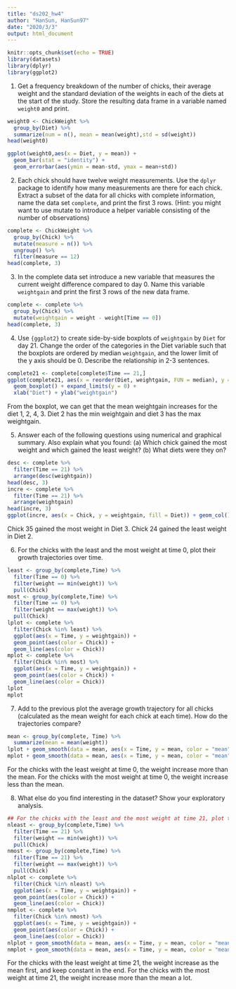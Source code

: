 ```yaml
---
title: "ds202_hw4"
author: "HanSun, HanSun97"
date: "2020/3/3"
output: html_document
---
```


```r
knitr::opts_chunk$set(echo = TRUE)
library(datasets)
library(dplyr)
library(ggplot2)
```

1. Get a frequency breakdown of the number of chicks, their average weight and the standard deviation of the weights in each of the diets at the start of the study. Store the resulting data frame in a variable named `weight0` and print.<br>

```r
weight0 <- ChickWeight %>%
  group_by(Diet) %>%
  summarize(num = n(), mean = mean(weight),std = sd(weight))
head(weight0)
```

<!-- 5 pts of extra credit: construct a ggplot that shows average weights by diet with an interval (shown as a line) of +- the standard deviation around the averages. -->

```r
ggplot(weight0,aes(x = Diet, y = mean)) +
  geom_bar(stat = "identity") +
  geom_errorbar(aes(ymin = mean-std, ymax = mean+std))
```

2. Each chick should have twelve weight measurements. Use the `dplyr` package to identify how many measurements are there for each chick. Extract a subset of the data for all chicks with complete information, name the data set `complete`, and print the first 3 rows. (Hint: you might want to use mutate to introduce a helper variable consisting of the number of observations)

```r
complete <- ChickWeight %>%
  group_by(Chick) %>% 
  mutate(measure = n()) %>%
  ungroup() %>%
  filter(measure == 12)
head(complete, 3)
```

3. In the complete data set introduce a new variable that measures the current weight difference compared to day 0. Name this variable  `weightgain` and print the first 3 rows of the new data frame.

```r
complete <- complete %>%
  group_by(Chick) %>%
  mutate(weightgain = weight - weight[Time == 0])
head(complete, 3)
```

4. Use `{ggplot2}` to create side-by-side boxplots of `weightgain` by `Diet` for day 21. Change the order of the categories in the Diet variable such that the boxplots are ordered by median `weightgain`, and the lower limit of the y axis should be 0. Describe the relationship in 2-3 sentences. 

```r
complete21 <- complete[complete$Time == 21,]
ggplot(complete21, aes(x = reorder(Diet, weightgain, FUN = median), y = weightgain)) +
  geom_boxplot() + expand_limits(y = 0) +
  xlab("Diet") + ylab("weightgain")
```

From the boxplot, we can get that the mean weightgain increases for the diet 1, 2, 4, 3. Diet 2 has the min weightgain and diet 3 has the max weightgain.

5. Answer each of the following questions using numerical and graphical summary. Also explain what you found: (a) Which chick gained the most weight and which gained the least weight? (b) What diets were they on?

```r
desc <- complete %>%
  filter(Time == 21) %>%
  arrange(desc(weightgain))
head(desc, 3)
incre <- complete %>%
  filter(Time == 21) %>%
  arrange(weightgain)
head(incre, 3)
ggplot(incre, aes(x = Chick, y = weightgain, fill = Diet)) + geom_col()
```

Chick 35 gained the most weight in Diet 3. Chick 24 gained the least weight in Diet 2.

6. For the chicks with the least and the most weight at time 0, plot their growth trajectories over time. </br>
```r
least <- group_by(complete,Time) %>%
  filter(Time == 0) %>%
  filter(weight == min(weight)) %>%
  pull(Chick)
most <- group_by(complete,Time) %>%
  filter(Time == 0) %>%
  filter(weight == max(weight)) %>%
  pull(Chick)
lplot <- complete %>%
  filter(Chick %in% least) %>%
  ggplot(aes(x = Time, y = weightgain)) + 
  geom_point(aes(color = Chick)) + 
  geom_line(aes(color = Chick))
mplot <- complete %>%
  filter(Chick %in% most) %>%
  ggplot(aes(x = Time, y = weightgain)) + 
  geom_point(aes(color = Chick)) + 
  geom_line(aes(color = Chick))
lplot
mplot
```

7. Add to the previous plot the average growth trajectory for all chicks (calculated as the mean weight for each chick at each time). How do the trajectories compare?
```r
mean <- group_by(complete, Time) %>%
  summarize(mean = mean(weight))
lplot + geom_smooth(data = mean, aes(x = Time, y = mean, color = "mean"), se=F)
mplot + geom_smooth(data = mean, aes(x = Time, y = mean, color = "mean"), se=F)
```

For the chicks with the least weight at time 0, the weight increase more than the mean. For the chicks with the most weight at time 0, the weight increase less than the mean.

8. What else do you find interesting in the dataset? Show your exploratory analysis.
```r
## For the chicks with the least and the most weight at time 21, plot their growth trajectories over time. Add to the previous plot the average growth trajectory for all chicks (calculated as the mean weight for each chick at each time). How do the trajectories compare?
nleast <- group_by(complete,Time) %>%
  filter(Time == 21) %>%
  filter(weight == min(weight)) %>%
  pull(Chick)
nmost <- group_by(complete,Time) %>%
  filter(Time == 21) %>%
  filter(weight == max(weight)) %>%
  pull(Chick)
nlplot <- complete %>%
  filter(Chick %in% nleast) %>%
  ggplot(aes(x = Time, y = weightgain)) + 
  geom_point(aes(color = Chick)) + 
  geom_line(aes(color = Chick))
nmplot <- complete %>%
  filter(Chick %in% nmost) %>%
  ggplot(aes(x = Time, y = weightgain)) + 
  geom_point(aes(color = Chick)) + 
  geom_line(aes(color = Chick))
nlplot + geom_smooth(data = mean, aes(x = Time, y = mean, color = "mean"), se=F)
nmplot + geom_smooth(data = mean, aes(x = Time, y = mean, color = "mean"), se=F)
```

For the chicks with the least weight at time 21, the weight increase as the mean first, and keep constant in the end. For the chicks with the most weight at time 21, the weight increase more than the mean a lot.